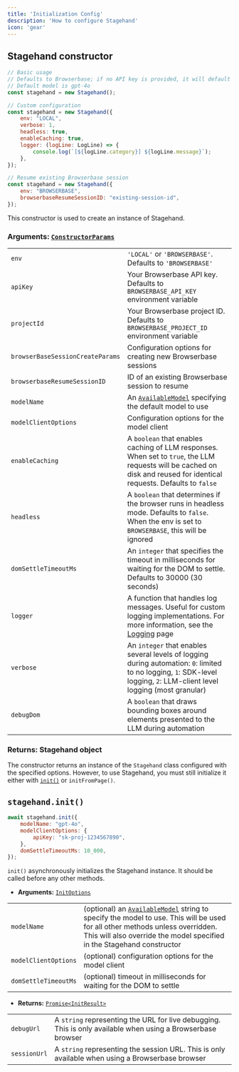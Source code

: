 ```yaml
---
title: 'Initialization Config'
description: 'How to configure Stagehand'
icon: 'gear'
---
```


## Stagehand constructor

```javascript
// Basic usage
// Defaults to Browserbase; if no API key is provided, it will default to LOCAL
// Default model is gpt-4o
const stagehand = new Stagehand();

// Custom configuration
const stagehand = new Stagehand({
	env: "LOCAL",
	verbose: 1,
	headless: true,
	enableCaching: true,
	logger: (logLine: LogLine) => {
		console.log(`[${logLine.category}] ${logLine.message}`);
	},
});

// Resume existing Browserbase session
const stagehand = new Stagehand({
	env: "BROWSERBASE",
	browserbaseResumeSessionID: "existing-session-id",
});
```

This constructor is used to create an instance of Stagehand.

### **Arguments:** [`ConstructorParams`](https://github.com/browserbase/stagehand/blob/ed318846479054b6c7e3862b6c0c8aaa0bb0f42a/types/stagehand.ts#L8-L23)

|  |  |
|-----------|-------------|
| `env` | `'LOCAL'` or `'BROWSERBASE'`. Defaults to `'BROWSERBASE'` |
| `apiKey` | Your Browserbase API key. Defaults to `BROWSERBASE_API_KEY` environment variable |
| `projectId` | Your Browserbase project ID. Defaults to `BROWSERBASE_PROJECT_ID` environment variable |
| `browserBaseSessionCreateParams` | Configuration options for creating new Browserbase sessions |
| `browserbaseResumeSessionID` | ID of an existing Browserbase session to resume |
| `modelName` | An [`AvailableModel`](https://github.com/browserbase/stagehand/blob/ed318846479054b6c7e3862b6c0c8aaa0bb0f42a/types/model.ts#L6-L12) specifying the default model to use |
| `modelClientOptions` | Configuration options for the model client |
| `enableCaching` | A `boolean` that enables caching of LLM responses. When set to `true`, the LLM requests will be cached on disk and reused for identical requests. Defaults to `false` |
| `headless` | A `boolean` that determines if the browser runs in headless mode. Defaults to `false`. When the env is set to `BROWSERBASE`, this will be ignored |
| `domSettleTimeoutMs` | An `integer` that specifies the timeout in milliseconds for waiting for the DOM to settle. Defaults to 30000 (30 seconds) |
| `logger` | A function that handles log messages. Useful for custom logging implementations. For more information, see the [Logging](/reference/logging) page |
| `verbose` | An `integer` that enables several levels of logging during automation: `0`: limited to no logging, `1`: SDK-level logging, `2`: LLM-client level logging (most granular) |
| `debugDom` | A `boolean` that draws bounding boxes around elements presented to the LLM during automation |

### **Returns:** Stagehand object

The constructor returns an instance of the `Stagehand` class configured with the specified options. However, to use Stagehand, you must still initialize it either with [`init()`](#init) or `initFromPage()`.

## `stagehand.init()`

```javascript
await stagehand.init({
	modelName: "gpt-4o",
	modelClientOptions: {
		apiKey: "sk-proj-1234567890",
	},
	domSettleTimeoutMs: 10_000,
});
```

`init()` asynchronously initializes the Stagehand instance. It should be called before any other methods.

- **Arguments:** [`InitOptions`](https://github.com/browserbase/stagehand/blob/ed318846479054b6c7e3862b6c0c8aaa0bb0f42a/types/stagehand.ts#L30-L34)

|  |  |
|-----------|-------------|
| `modelName` | (optional) an [`AvailableModel`](https://github.com/browserbase/stagehand/blob/ed318846479054b6c7e3862b6c0c8aaa0bb0f42a/types/model.ts#L6-L12) string to specify the model to use. This will be used for all other methods unless overridden. This will also override the model specified in the Stagehand constructor |
| `modelClientOptions` | (optional) configuration options for the model client |
| `domSettleTimeoutMs` | (optional) timeout in milliseconds for waiting for the DOM to settle |

- **Returns:** [`Promise<InitResult>`](https://github.com/browserbase/stagehand/blob/ed318846479054b6c7e3862b6c0c8aaa0bb0f42a/types/stagehand.ts#L36-L40)

|  |  |
|-----------|-------------|
| `debugUrl` | A `string` representing the URL for live debugging. This is only available when using a Browserbase browser |
| `sessionUrl` | A `string` representing the session URL. This is only available when using a Browserbase browser |
